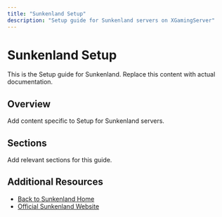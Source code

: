 ```yaml
---
title: "Sunkenland Setup"
description: "Setup guide for Sunkenland servers on XGamingServer"
---
```


# Sunkenland Setup

This is the Setup guide for Sunkenland. Replace this content with actual documentation.

## Overview

Add content specific to Setup for Sunkenland servers.

## Sections

Add relevant sections for this guide.

## Additional Resources

- [Back to Sunkenland Home](./index)
- [Official Sunkenland Website](https://example.com)
